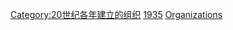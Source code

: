 {{Commons cat|Organizations established in 1935}}
{{Cat topic in year|topic=建立的組織|year=1935}}

[[Category:20世纪各年建立的组织|Category:20世纪各年建立的组织]]
[[Category:1930年代建立的組織|1935]]
[[Category:1935年建立|Organizations]]